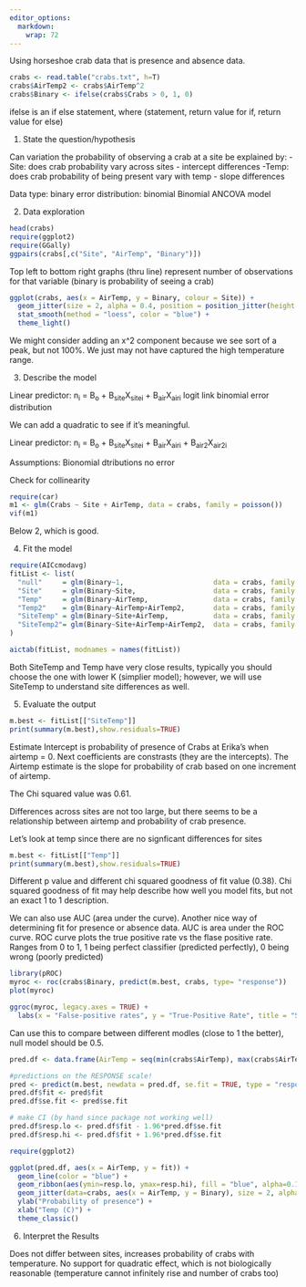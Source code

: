 ```yaml
---
editor_options: 
  markdown: 
    wrap: 72
---
```


Using horseshoe crab data that is presence and absence data.

```r
crabs <- read.table("crabs.txt", h=T)
crabs$AirTemp2 <- crabs$AirTemp^2
crabs$Binary <- ifelse(crabs$Crabs > 0, 1, 0)
```

ifelse is an if else statement, where (statement, return value for if,
return value for else)

1.  State the question/hypothesis

Can variation the probability of observing a crab at a site be explained
by: -Site: does crab probability vary across sites - intercept
differences -Temp: does crab probability of being present vary with
temp - slope differences

Data type: binary error distribution: binomial Binomial ANCOVA model

2.  Data exploration

```r
head(crabs)
require(ggplot2)
require(GGally)
ggpairs(crabs[,c("Site", "AirTemp", "Binary")])
```

Top left to bottom right graphs (thru line) represent number of
observations for that variable (binary is probability of seeing a crab)

```r
ggplot(crabs, aes(x = AirTemp, y = Binary, colour = Site)) +
  geom_jitter(size = 2, alpha = 0.4, position = position_jitter(height = 0.02)) +
  stat_smooth(method = "loess", color = "blue") +
  theme_light()
```

We might consider adding an x\^2 component because we see sort of a
peak, but not 100%. We just may not have captured the high temperature
range.

3.  Describe the model

Linear predictor: n~i~ = B~o~ + B~site~X~sitei~ + B~air~X~airi~ logit
link binomial error distribution

We can add a quadratic to see if it's meaningful.

Linear predictor: n~i~ = B~o~ + B~site~X~sitei~ + B~air~X~airi~ +
B~air2~X~air2i~

Assumptions: Bionomial dtributions no error

Check for collinearity

```r
require(car)
m1 <- glm(Crabs ~ Site + AirTemp, data = crabs, family = poisson())
vif(m1)
```

Below 2, which is good.

4)  Fit the model

```r
require(AICcmodavg)
fitList <- list(
  "null"     = glm(Binary~1,                      data = crabs, family = binomial), #Null
  "Site"     = glm(Binary~Site,                   data = crabs, family = binomial), #ANOVA
  "Temp"     = glm(Binary~AirTemp,                data = crabs, family = binomial), #regression
  "Temp2"    = glm(Binary~AirTemp+AirTemp2,       data = crabs, family = binomial), #mult. reg.
  "SiteTemp" = glm(Binary~Site+AirTemp,           data = crabs, family = binomial), #ANCOVA
  "SiteTemp2"= glm(Binary~Site+AirTemp+AirTemp2,  data = crabs, family = binomial)  #ANCOVA
)

aictab(fitList, modnames = names(fitList))
```

Both SiteTemp and Temp have very close results, typically you should
choose the one with lower K (simplier model); however, we will use
SiteTemp to understand site differences as well.

5)  Evaluate the output

```r
m.best <- fitList[["SiteTemp"]]
print(summary(m.best),show.residuals=TRUE)
```

Estimate Intercept is probability of presence of Crabs at Erika's when
airtemp = 0. Next coefficients are constrasts (they are the intercepts).
The Airtemp estimate is the slope for probability of crab based on one
increment of airtemp.

The Chi squared value was 0.61.

Differences across sites are not too large, but there seems to be a
relationship between airtemp and probability of crab presence.

Let's look at temp since there are no signficant differences for sites

```r
m.best <- fitList[["Temp"]]
print(summary(m.best),show.residuals=TRUE)
```

Different p value and different chi squared goodness of fit value
(0.38). Chi squared goodness of fit may help describe how well you model
fits, but not an exact 1 to 1 description.

We can also use AUC (area under the curve). Another nice way of
determining fit for presence or absence data. AUC is area under the ROC
curve. ROC curve plots the true positive rate vs the flase positive
rate. Ranges from 0 to 1, 1 being perfect classifier (predicted
perfectly), 0 being wrong (poorly predicted)

```r
library(pROC)
myroc <- roc(crabs$Binary, predict(m.best, crabs, type= "response"))
plot(myroc)

ggroc(myroc, legacy.axes = TRUE) + 
  labs(x = "False-positive rates", y = "True-Positive Rate", title = "Simulated ROC curve for Temp model") + annotate("text", x = .5, y = .5, label = paste0("AUC: ", round(auc(myroc), digits = 2)))
```

Can use this to compare between different modles (close to 1 the
better), null model should be 0.5.

```r
pred.df <- data.frame(AirTemp = seq(min(crabs$AirTemp), max(crabs$AirTemp), length=300))

#predictions on the RESPONSE scale!
pred <- predict(m.best, newdata = pred.df, se.fit = TRUE, type = "response")
pred.df$fit <- pred$fit
pred.df$se.fit <- pred$se.fit

# make CI (by hand since package not working well)
pred.df$resp.lo <- pred.df$fit - 1.96*pred.df$se.fit
pred.df$resp.hi <- pred.df$fit + 1.96*pred.df$se.fit

require(ggplot2)

ggplot(pred.df, aes(x = AirTemp, y = fit)) + 
  geom_line(color = "blue") + 
  geom_ribbon(aes(ymin=resp.lo, ymax=resp.hi), fill = "blue", alpha=0.1) +
  geom_jitter(data=crabs, aes(x = AirTemp, y = Binary), size = 2, alpha = 0.4, position = position_jitter(height = 0.02)) +
  ylab("Probability of presence") +
  xlab("Temp (C)") +
  theme_classic()
```

6)  Interpret the Results

Does not differ between sites, increases probability of crabs with
temperature. No support for quadratic effect, which is not biologically
reasonable (temperature cannot infinitely rise and number of crabs too)
